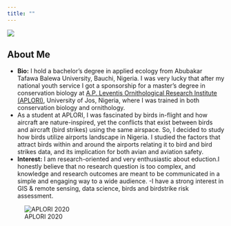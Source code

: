 ```yaml
---
title: ""
---
```


![](welcome.jpg)



## About Me

- __Bio:__ I hold a bachelor’s degree in applied ecology from Abubakar Tafawa Balewa University, Bauchi, Nigeria. I was very lucky that after my national youth service I got a sponsorship for a master's degree in conservation biology at [A.P. Leventis Ornithological Research Institute (APLORI)](http://aplori.org), University of Jos, Nigeria, where I was trained in both conservation biology and ornithology.
- As a student at APLORI, I was fascinated by birds in-flight and how aircraft are nature-inspired, yet the conflicts that exist between birds and aircraft (bird strikes) using the same airspace. So, I decided to study how birds utilize airports landscape in Nigeria. I studied the factors that attract birds within and around the airports relating it to bird and bird strikes data, and its implication for both avian and aviation safety.
- __Interest:__ I am research-oriented and very enthusiastic about eduction.I honestly believe that no research question is too complex, and knowledge and research outcomes are meant to be communicated in a simple and engaging way to a wide audience. 
-I have a strong interest in GIS & remote sensing, data science, birds and birdstrike risk assessment. 

![APLORI 2020](me_aplori.jpeg)




